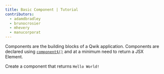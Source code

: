 ```yaml
---
title: Basic Component | Tutorial
contributors:
  - adamdbradley
  - brunocrosier
  - mhevery
  - manucorporat
---
```


Components are the building blocks of a Qwik application. Components are declared using [`component$()`](</docs/(qwik)/components/overview/index.mdx#component>) and at a minimum need to return a JSX Element.

Create a component that returns `Hello World!`

